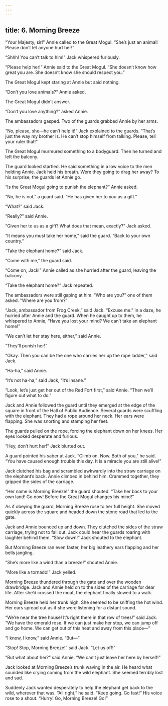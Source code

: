 ```yaml
---
---
---
```

title: 6. Morning Breeze
---




“Your Majesty, sir!” Annie called to the Great Mogul. “She’s just an animal! Please don’t let anyone hurt her!”

“Shhh! You can’t talk to him!” Jack whispered furiously.

“Please help her!” Annie said to the Great Mogul. “She doesn’t know how great you are. She doesn’t know she should respect you.”

The Great Mogul kept staring at Annie but said nothing.

“Don’t you love animals?” Annie asked.

The Great Mogul didn’t answer.

“Don’t you love anything?” asked Annie.

The ambassadors gasped. Two of the guards grabbed Annie by her arms.

“No, please, she—he can’t help it!” Jack explained to the guards. “That’s just the way my brother is. He can’t stop himself from talking. Please, tell your ruler that!”

The Great Mogul murmured something to a bodyguard. Then he turned and left the balcony.

The guard looked startled. He said something in a low voice to the men holding Annie. Jack held his breath. Were they going to drag her away? To his surprise, the guards let Annie go.

“Is the Great Mogul going to punish the elephant?” Annie asked.

“No, he is not,” a guard said. “He has given her to you as a gift.”

“What?” said Jack.

“Really?” said Annie.

“Given her to us as a gift? What does that mean, exactly?” Jack asked.

“It means you must take her home,” said the guard. “Back to your own country.”

“Take the elephant home?” said Jack.

“Come with me,” the guard said.

“Come on, Jack!” Annie called as she hurried after the guard, leaving the balcony.

“Take the elephant home?” Jack repeated.

The ambassadors were still gaping at him. “Who are you?” one of them asked. “Where are you from?”

“Jack, ambassador from Frog Creek,” said Jack. “Excuse me.” In a daze, he hurried after Annie and the guard. When he caught up to them, he whispered to Annie, “Have you lost your mind? We can’t take an elephant home!”

“We can’t let her stay here, either,” said Annie.

“They’ll punish her!”

“Okay. Then you can be the one who carries her up the rope ladder,” said Jack.

“Ha-ha,” said Annie.

“It’s not ha-ha,” said Jack, “it’s insane.”

“Look, let’s just get her out of the Red Fort first,” said Annie. “Then we’ll figure out what to do.”

Jack and Annie followed the guard until they emerged at the edge of the square in front of the Hall of Public Audience. Several guards were scuffling with the elephant. They had a rope around her neck. Her ears were flapping. She was snorting and stamping her feet.



The guards pulled on the rope, forcing the elephant down on her knees. Her eyes looked desperate and furious.

“Hey, don’t hurt her!” Jack blurted out.

A guard pointed his saber at Jack. “Climb on. Now. Both of you,” he said. “You have caused enough trouble this day. It is a miracle you are still alive!”

Jack clutched his bag and scrambled awkwardly into the straw carriage on the elephant’s back. Annie climbed in behind him. Crammed together, they gripped the sides of the carriage.

“Her name is Morning Breeze!” the guard shouted. “Take her back to your own land! Go now! Before the Great Mogul changes his mind!”

As if obeying the guard, Morning Breeze rose to her full height. She moved quickly across the square and headed down the stone road that led to the gate.

Jack and Annie bounced up and down. They clutched the sides of the straw carriage, trying not to fall out. Jack could hear the guards roaring with laughter behind them. “Slow down!” Jack shouted to the elephant.

But Morning Breeze ran even faster, her big leathery ears flapping and her bells jangling.

“She’s more like a wind than a breeze!” shouted Annie.

“More like a tornado!” Jack yelled.

Morning Breeze thundered through the gate and over the wooden drawbridge. Jack and Annie held on to the sides of the carriage for dear life. After she’d crossed the moat, the elephant finally slowed to a walk.

Morning Breeze held her trunk high. She seemed to be sniffing the hot wind. Her ears spread out as if she were listening for a distant sound.

“We’re near the tree house! It’s right there in that row of trees!” said Jack. “We have the emerald rose. If we can just make her stop, we can jump off and go home. We can get out of this heat and away from this place—”

“I know, I know,” said Annie. “But—”

“Stop! Stop, Morning Breeze!” said Jack. “Let us off!”

“But what about her?” said Annie. “We can’t just leave her here by herself!”

Jack looked at Morning Breeze’s trunk waving in the air. He heard what sounded like crying coming from the wild elephant. She seemed terribly lost and sad.

Suddenly Jack wanted desperately to help the elephant get back to the wild, wherever that was. “All right,” he said. “Keep going. Go fast!” His voice rose to a shout. “Hurry! Go, Morning Breeze! Go!”